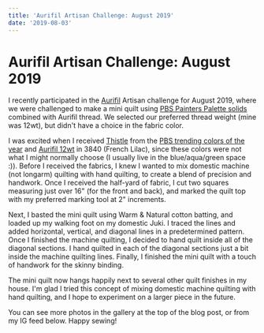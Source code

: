 ```yaml
---
title: 'Aurifil Artisan Challenge: August 2019'
date: '2019-08-03'
---
```



# Aurifil Artisan Challenge: August 2019

<BlogImage
  src="thistle-9-e1564521689231-768x1024.jpg"
  width={768}
  height={1024}
/>

I recently participated in the [Aurifil](https://www.aurifil.com/) Artisan challenge for August 2019, where we were challenged to make a mini quilt using [PBS Painters Palette solids](https://pbsfabrics.com/collections/color-solids) combined with Aurifil thread. We selected our preferred thread weight (mine was 12wt), but didn't have a choice in the fabric color.

I was excited when I received [Thistle](https://pbsfabrics.com/collections/painters-palette-solids-2019-colors-of-the-year/products/2019-coty-121-085-thistle) from the [PBS trending colors of the year](https://pbsfabrics.com/pages/paintbrush-studios-2019-colors-of-the-year) and [Aurifil 12wt](https://www.aurifil.com/products/aurifil-cotton-12wt) in 3840 (French Lilac), since these colors were not what I might normally choose (I usually live in the blue/aqua/green space :)). Before I received the fabrics, I knew I wanted to mix domestic machine (not longarm) quilting with hand quilting, to create a blend of precision and handwork. Once I received the half-yard of fabric, I cut two squares measuring just over 16" (for the front and back), and marked the quilt top with my preferred marking tool at 2" increments.

<BlogImage src="HB9A5078-683x1024.jpg" width={683} height={1024} />

Next, I basted the mini quilt using Warm & Natural cotton batting, and loaded up my walking foot on my domestic Juki. I traced the lines and added horizontal, vertical, and diagonal lines in a predetermined pattern. Once I finished the machine quilting, I decided to hand quilt inside all of the diagonal sections. I hand quilted in each of the diagonal sections just a bit inside the machine quilting lines. Finally, I finished the mini quilt with a touch of handwork for the skinny binding.

The mini quilt now hangs happily next to several other quilt finishes in my house. I'm glad I tried this concept of mixing domestic machine quilting with hand quilting, and I hope to experiment on a larger piece in the future.

You can see more photos in the gallery at the top of the blog post, or from my IG feed below. Happy sewing!
